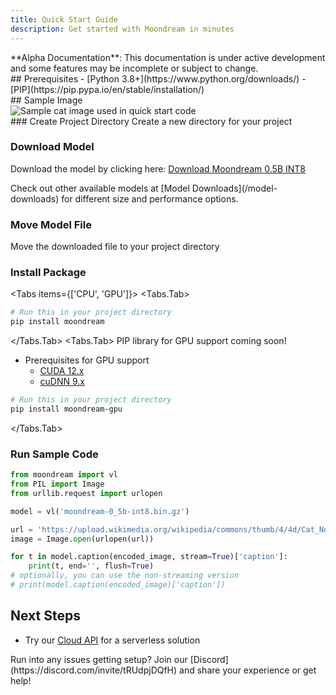 ```yaml
---
title: Quick Start Guide
description: Get started with Moondream in minutes
---
```



<Callout type="warning" emoji="🚧">
  **Alpha Documentation**: This documentation is under active development and some features may be incomplete or subject to change.
</Callout>

<div className="grid grid-cols-1 md:grid-cols-2 gap-8">
  <div>
    ## Prerequisites
    - [Python 3.8+](https://www.python.org/downloads/)
    - [PIP](https://pip.pypa.io/en/stable/installation/)
  </div>

  <div>
    ## Sample Image
    <br/>
    <div className="border rounded-lg max-w-[150px] overflow-hidden">
      <img 
        src="https://upload.wikimedia.org/wikipedia/commons/thumb/4/4d/Cat_November_2010-1a.jpg/1280px-Cat_November_2010-1a.jpg" 
        alt="Sample cat image used in quick start code"
        className="w-full h-auto"
      />
    </div>
  </div>
</div>

<Steps>
### Create Project Directory
Create a new directory for your project

### Download Model
Download the model by clicking here: [Download Moondream 0.5B INT8](https://huggingface.co/vikhyatk/moondream2/resolve/onnx/moondream-0_5b-int8.mf.gz?download=true)

<Callout type="info">
  Check out other available models at [Model Downloads](/model-downloads) for different size and performance options.
</Callout>

### Move Model File
Move the downloaded file to your project directory

### Install Package
<Tabs items={['CPU', 'GPU']}>
  <Tabs.Tab>
```bash
# Run this in your project directory
pip install moondream
```
  </Tabs.Tab>
  <Tabs.Tab>
  <Callout type="info">
    PIP library for GPU support coming soon!
  </Callout>
  - Prerequisites for GPU support
      - [CUDA 12.x](https://developer.nvidia.com/cuda-downloads)
      - [cuDNN 9.x](https://developer.nvidia.com/cudnn)
```bash
# Run this in your project directory
pip install moondream-gpu
```
  </Tabs.Tab>
</Tabs>

### Run Sample Code
```python
from moondream import vl
from PIL import Image
from urllib.request import urlopen

model = vl('moondream-0_5b-int8.bin.gz')

url = 'https://upload.wikimedia.org/wikipedia/commons/thumb/4/4d/Cat_November_2010-1a.jpg/1280px-Cat_November_2010-1a.jpg'
image = Image.open(urlopen(url))

for t in model.caption(encoded_image, stream=True)['caption']:
    print(t, end='', flush=True)
# optionally, you can use the non-streaming version
# print(model.caption(encoded_image)['caption'])
```
</Steps>

## Next Steps

- Try our [Cloud API](/cloud/getting-started) for a serverless solution
<Callout>
  Run into any issues getting setup? Join our [Discord](https://discord.com/invite/tRUdpjDQfH) and share your experience or get help!
</Callout>
